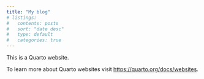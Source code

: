 ```yaml
---
title: "My blog"
# listings: 
#   contents: posts
#   sort: "date desc"
#   type: default
#   categories: true
---
```


This is a Quarto website.

To learn more about Quarto websites visit <https://quarto.org/docs/websites>.
